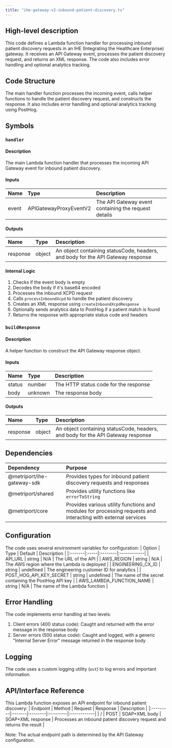 ```yaml
---
title: "ihe-gateway-v2-inbound-patient-discovery.ts"
---
```


## High-level description
This code defines a Lambda function handler for processing inbound patient discovery requests in an IHE (Integrating the Healthcare Enterprise) gateway. It receives an API Gateway event, processes the patient discovery request, and returns an XML response. The code also includes error handling and optional analytics tracking.

## Code Structure
The main handler function processes the incoming event, calls helper functions to handle the patient discovery request, and constructs the response. It also includes error handling and optional analytics tracking using PostHog.

## Symbols

### `handler`
#### Description
The main Lambda function handler that processes the incoming API Gateway event for inbound patient discovery.

#### Inputs
| Name | Type | Description |
|:-----|:-----|:------------|
| event | APIGatewayProxyEventV2 | The API Gateway event containing the request details |

#### Outputs
| Name | Type | Description |
|:-----|:-----|:------------|
| response | object | An object containing statusCode, headers, and body for the API Gateway response |

#### Internal Logic
1. Checks if the event body is empty
2. Decodes the body if it's base64 encoded
3. Processes the inbound XCPD request
4. Calls `processInboundXcpd` to handle the patient discovery
5. Creates an XML response using `createInboundXcpdResponse`
6. Optionally sends analytics data to PostHog if a patient match is found
7. Returns the response with appropriate status code and headers

### `buildResponse`
#### Description
A helper function to construct the API Gateway response object.

#### Inputs
| Name | Type | Description |
|:-----|:-----|:------------|
| status | number | The HTTP status code for the response |
| body | unknown | The response body |

#### Outputs
| Name | Type | Description |
|:-----|:-----|:------------|
| response | object | An object containing statusCode, headers, and body for the API Gateway response |

## Dependencies
| Dependency | Purpose |
|:-----------|:--------|
| @metriport/ihe-gateway-sdk | Provides types for inbound patient discovery requests and responses |
| @metriport/shared | Provides utility functions like `errorToString` |
| @metriport/core | Provides various utility functions and modules for processing requests and interacting with external services |

## Configuration
The code uses several environment variables for configuration:
| Option | Type | Default | Description |
|:-------|:-----|:--------|:------------|
| API_URL | string | N/A | The URL of the API |
| AWS_REGION | string | N/A | The AWS region where the Lambda is deployed |
| ENGINEERING_CX_ID | string | undefined | The engineering customer ID for analytics |
| POST_HOG_API_KEY_SECRET | string | undefined | The name of the secret containing the PostHog API key |
| AWS_LAMBDA_FUNCTION_NAME | string | N/A | The name of the Lambda function |

## Error Handling
The code implements error handling at two levels:
1. Client errors (400 status code): Caught and returned with the error message in the response body
2. Server errors (500 status code): Caught and logged, with a generic "Internal Server Error" message returned in the response body

## Logging
The code uses a custom logging utility (`out`) to log errors and important information.

## API/Interface Reference
This Lambda function exposes an API endpoint for inbound patient discovery:
| Endpoint | Method | Request | Response | Description |
|:---------|:-------|:--------|:---------|:------------|
| / | POST | SOAP+XML body | SOAP+XML response | Processes an inbound patient discovery request and returns the result |

Note: The actual endpoint path is determined by the API Gateway configuration.